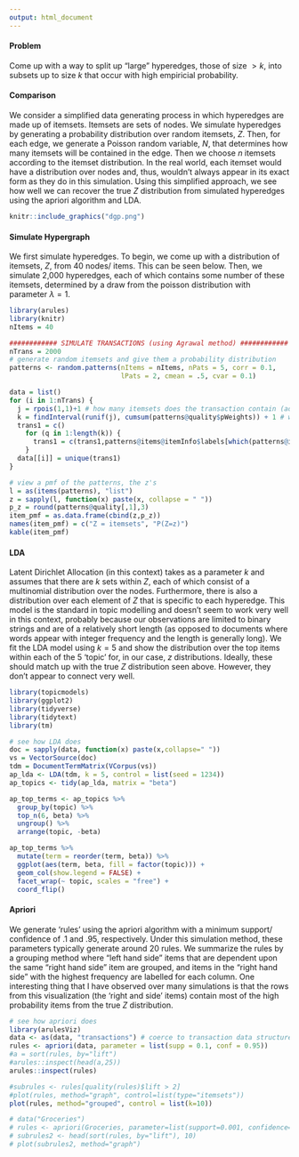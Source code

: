 ```yaml
---
output: html_document
---
```

#### Problem
Come up with a way to split up "large" hyperedges, those of size $>k$, into subsets up to size $k$ that occur with high empiricial probability.

#### Comparison 
We consider a simplified data generating process in which hyperedges are made up of itemsets. Itemsets are sets of nodes. We simulate hyperedges by generating a probability distribution over random itemsets, $Z$. Then, for each edge, we generate a Poisson random variable, $N$, that determines how many itemsets will be contained in the edge. Then we choose $n$ itemsets according to the itemset distribution. In the real world, each itemset would have a distribution over nodes and, thus, wouldn't always appear in its exact form as they do in this simulation. Using this simplified approach, we see how well we can recover the true $Z$ distribution from simulated hyperedges using the apriori algorithm and LDA.

```r
knitr::include_graphics("dgp.png")
```

#### Simulate Hypergraph

We first simulate hyperedges. To begin, we come up with a distribution of itemsets, $Z$, from 40 nodes/ items. This can be seen below. Then, we simulate 2,000 hyperedges, each of which contains some number of these itemsets, determined by a draw from the poisson distribution with parameter $\lambda=1$. 

```r
library(arules)
library(knitr)
nItems = 40

############ SIMULATE TRANSACTIONS (using Agrawal method) ############
nTrans = 2000
# generate random itemsets and give them a probability distribution
patterns <- random.patterns(nItems = nItems, nPats = 5, corr = 0.1, 
                            lPats = 2, cmean = .5, cvar = 0.1)

data = list()
for (i in 1:nTrans) {
  j = rpois(1,1)+1 # how many itemsets does the transaction contain (add one to avoid empty transactions)
  k = findInterval(runif(j), cumsum(patterns@quality$pWeights)) + 1 # which itemsets
  trans1 = c()
    for (q in 1:length(k)) {
      trans1 = c(trans1,patterns@items@itemInfo$labels[which(patterns@items@data[,k[q]]==TRUE)])
    }
  data[[i]] = unique(trans1)
}

# view a pmf of the patterns, the z's
l = as(items(patterns), "list")
z = sapply(l, function(x) paste(x, collapse = " "))
p_z = round(patterns@quality[,1],3)
item_pmf = as.data.frame(cbind(z,p_z))
names(item_pmf) = c("Z = itemsets", "P(Z=z)")
kable(item_pmf)
```

#### LDA

Latent Dirichlet Allocation (in this context) takes as a parameter $k$ and assumes that there are $k$ sets within $Z$, each of which consist of a multinomial distribution over the nodes. Furthermore, there is also a distribution over each element of $Z$ that is specific to each hyperedge. This model is the standard in topic modelling and doesn't seem to work very well in this context, probably because our observations are limited to binary strings and are of a relatively short length (as opposed to documents where words appear with integer frequency and the length is generally long). We fit the LDA model using $k=5$ and show the distribution over the top items within each of the 5 'topic' for, in our case, $z$ distributions. Ideally, these should match up with the true $Z$ distribution seen above. However, they don't appear to connect very well. 

```r
library(topicmodels)
library(ggplot2)
library(tidyverse)
library(tidytext)
library(tm)

# see how LDA does
doc = sapply(data, function(x) paste(x,collapse=" "))
vs = VectorSource(doc)
tdm = DocumentTermMatrix(VCorpus(vs))
ap_lda <- LDA(tdm, k = 5, control = list(seed = 1234))
ap_topics <- tidy(ap_lda, matrix = "beta")

ap_top_terms <- ap_topics %>%
  group_by(topic) %>%
  top_n(6, beta) %>%
  ungroup() %>%
  arrange(topic, -beta)

ap_top_terms %>%
  mutate(term = reorder(term, beta)) %>%
  ggplot(aes(term, beta, fill = factor(topic))) +
  geom_col(show.legend = FALSE) +
  facet_wrap(~ topic, scales = "free") +
  coord_flip()

```

#### Apriori

We generate 'rules' using the apriori algorithm with a minimum support/ confidence of $.1$ and $.95$, respectively. Under this simulation method, these parameters typically generate around 20 rules. We summarize the rules by a grouping method where "left hand side" items that are dependent upon the same "right hand side" item are grouped, and items in the "right hand side" with the highest frequency are labelled for each column. One interesting thing that I have observed over many simulations is that the rows from this visualization (the 'right and side' items) contain most of the high probability items from the true $Z$ distribution.

```r
# see how apriori does
library(arulesViz)
data <- as(data, "transactions") # coerce to transaction data structure
rules <- apriori(data, parameter = list(supp = 0.1, conf = 0.95))
#a = sort(rules, by="lift")
#arules::inspect(head(a,25))
arules::inspect(rules)

#subrules <- rules[quality(rules)$lift > 2]
#plot(rules, method="graph", control=list(type="itemsets"))
plot(rules, method="grouped", control = list(k=10))
```


```r
# data("Groceries")
# rules <- apriori(Groceries, parameter=list(support=0.001, confidence=0.5))
# subrules2 <- head(sort(rules, by="lift"), 10)
# plot(subrules2, method="graph")
```